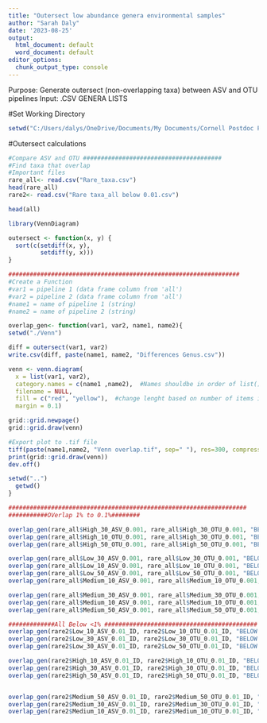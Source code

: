 ---
title: "Outersect low abundance genera environmental samples"
author: "Sarah Daly"
date: '2023-08-25'
output:
  html_document: default
  word_document: default
editor_options:
  chunk_output_type: console
---
Purpose:  Generate outersect (non-overlapping taxa) between ASV and OTU pipelines 
Input:  .CSV GENERA LISTS 

#Set Working Directory
```{r}
setwd("C:/Users/dalys/OneDrive/Documents/My Documents/Cornell Postdoc Papers/Review Paper/Manuscript/Code/Outersect Calculations")
```

#Outersect calculations 
```{r}
#Compare ASV and OTU #######################################
#Find taxa that overlap
#Important files 
rare_all<- read.csv("Rare_taxa.csv")
head(rare_all)
rare2<- read.csv("Rare taxa_all below 0.01.csv")

head(all)

library(VennDiagram)

outersect <- function(x, y) {
  sort(c(setdiff(x, y),
         setdiff(y, x)))
}

#################################################################
#Create a Function 
#var1 = pipeline 1 (data frame column from 'all')
#var2 = pipeline 2 (data frame column from 'all')
#name1 = name of pipeline 1 (string)
#name2 = name of pipeline 2 (string)

overlap_gen<- function(var1, var2, name1, name2){
setwd("./Venn")

diff = outersect(var1, var2)
write.csv(diff, paste(name1, name2, "Differences Genus.csv"))

venn <- venn.diagram(
  x = list(var1, var2),
  category.names = c(name1 ,name2),  #Names shouldbe in order of list()
  filename = NULL,
  fill = c("red", "yellow"),  #change lenght based on number of items in list()
  margin = 0.1)

grid::grid.newpage()
grid::grid.draw(venn)    

#Export plot to .tif file 
tiff(paste(name1,name2, "Venn overlap.tif", sep=" "), res=300, compression = "lzw", height=9, width=15, units="in")
print(grid::grid.draw(venn))
dev.off()

setwd("..")
  getwd()
}

###################################################################
###########OVerlap 1% to 0.1%########

overlap_gen(rare_all$High_30_ASV_0.001, rare_all$High_30_OTU_0.001, "BELOW 1 PERCENT RARE-10-ASV-High", "RARE-10-otu-hIGH")
overlap_gen(rare_all$High_10_OTU_0.001, rare_all$High_30_OTU_0.001, "BELOW 1 PERCENT RARE-0-otu-High", "RARE-30-otu-hIGH")
overlap_gen(rare_all$High_50_OTU_0.001, rare_all$High_50_OTU_0.001, "BELOW 1 PERCENT RARE-50-otu-High", "RARE-50-otu-hIGH")

overlap_gen(rare_all$Low_30_ASV_0.001, rare_all$Low_30_OTU_0.001, "BELOW 1 PERCENT RARE-30-ASV-Low", "RARE-30-otu-Low")
overlap_gen(rare_all$Low_10_ASV_0.001, rare_all$Low_10_OTU_0.001, "BELOW 1 PERCENT RARE-10-ASV-Low", "RARE-10-otu-Low")
overlap_gen(rare_all$Low_50_ASV_0.001, rare_all$Low_50_OTU_0.001, "BELOW 1 PERCENT RARE-50-ASV-Low", "RARE-50-otu-Low")
overlap_gen(rare_all$Medium_10_ASV_0.001, rare_all$Medium_10_OTU_0.001, "BELOW 1 PERCENT RARE-10-ASV-Mediumn", "RARE-10-otu-Medium")

overlap_gen(rare_all$Medium_30_ASV_0.001, rare_all$Medium_30_OTU_0.001, "BELOW 1 PERCENT RARE-30-ASV-Med", "RARE-30-otu-Med")
overlap_gen(rare_all$Medium_10_ASV_0.001, rare_all$Medium_10_OTU_0.001, "BELOW 1 PERCENT RARE-10-ASV-Med", "RARE-10-otu-Med")
overlap_gen(rare_all$Medium_50_ASV_0.001, rare_all$Medium_50_OTU_0.001, "BELOW 1 PERCENT RARE-50-ASV-Med", "RARE-50-otu-Med")

#############All Below <1% ###########################################
overlap_gen(rare2$Low_10_ASV_0.01_ID, rare2$Low_10_OTU_0.01_ID, "BELOW 0.01RARE-10-ASV-Low", "0.01RARE-10-otu-Low")
overlap_gen(rare2$Low_30_ASV_0.01_ID, rare2$Low_30_OTU_0.01_ID, "BELOW 0.01RARE-30-ASV-Low", "0.01RARE-30-otu-Low")
overlap_gen(rare2$Low_30_ASV_0.01_ID, rare2$Low_50_OTU_0.01_ID, "BELOW 0.01RARE-50-ASV-Low", "0.01RARE-50-otu-Low")

overlap_gen(rare2$High_10_ASV_0.01_ID, rare2$High_10_OTU_0.01_ID, "BELOW 0.01RARE-10-ASV-High", "0.01RARE-10-otu-High")
overlap_gen(rare2$High_30_ASV_0.01_ID, rare2$High_30_OTU_0.01_ID, "BELOW 0.01RARE-30-ASV-High", "0.01RARE-30-otu-High")
overlap_gen(rare2$High_50_ASV_0.01_ID, rare2$High_50_OTU_0.01_ID, "BELOW 0.01RARE-50-ASV-High", "0.01RARE-50-otu-High")


overlap_gen(rare2$Medium_50_ASV_0.01_ID, rare2$Medium_50_OTU_0.01_ID, "BELOW 0.01RARE-50-ASV-Medium", "0.01RARE-50-otu-Medium")
overlap_gen(rare2$Medium_30_ASV_0.01_ID, rare2$Medium_30_OTU_0.01_ID, "BELOW 0.01RARE-30-ASV-Medium", "0.01RARE-30-otu-Medium")
overlap_gen(rare2$Medium_10_ASV_0.01_ID, rare2$Medium_10_OTU_0.01_ID, "BELOW 0.01RARE-10-ASV-Medium", "0.01RARE-10-otu-Medium")
```
